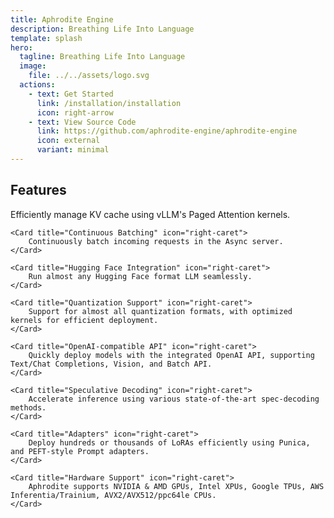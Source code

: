 ```yaml
---
title: Aphrodite Engine
description: Breathing Life Into Language 
template: splash
hero:
  tagline: Breathing Life Into Language
  image:
    file: ../../assets/logo.svg
  actions:
    - text: Get Started
      link: /installation/installation
      icon: right-arrow
    - text: View Source Code
      link: https://github.com/aphrodite-engine/aphrodite-engine
      icon: external
      variant: minimal
---
```



## Features

<CardGrid stagger>
	<Card title="Paged Attention" icon="right-caret">
		Efficiently manage KV cache using vLLM's Paged Attention kernels.
	</Card>

	<Card title="Continuous Batching" icon="right-caret">
		Continuously batch incoming requests in the Async server.
	</Card>

	<Card title="Hugging Face Integration" icon="right-caret">
		Run almost any Hugging Face format LLM seamlessly.
	</Card>

	<Card title="Quantization Support" icon="right-caret">
		Support for almost all quantization formats, with optimized kernels for efficient deployment.
	</Card>

	<Card title="OpenAI-compatible API" icon="right-caret">
		Quickly deploy models with the integrated OpenAI API, supporting Text/Chat Completions, Vision, and Batch API.
	</Card>

	<Card title="Speculative Decoding" icon="right-caret">
		Accelerate inference using various state-of-the-art spec-decoding methods.
	</Card>

	<Card title="Adapters" icon="right-caret">
		Deploy hundreds or thousands of LoRAs efficiently using Punica, and PEFT-style Prompt adapters.
	</Card>

	<Card title="Hardware Support" icon="right-caret">
		Aphrodite supports NVIDIA & AMD GPUs, Intel XPUs, Google TPUs, AWS Inferentia/Trainium, AVX2/AVX512/ppc64le CPUs.
	</Card>
</CardGrid>
